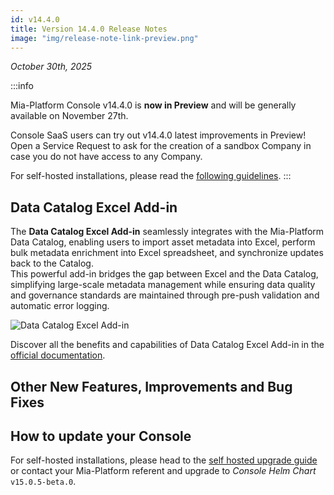 ```yaml
---
id: v14.4.0
title: Version 14.4.0 Release Notes
image: "img/release-note-link-preview.png"
---
```



_October 30th, 2025_

:::info

Mia-Platform Console v14.4.0 is **now in Preview** and will be generally available on November 27th.

Console SaaS users can try out v14.4.0 latest improvements in Preview! Open a Service Request to ask for the creation of a sandbox Company in case you do not have access to any Company.

For self-hosted installations, please read the [following guidelines](#how-to-update-your-console).
:::

## Data Catalog Excel Add-in

The **Data Catalog Excel Add-in** seamlessly integrates with the Mia-Platform Data Catalog, enabling users to import asset metadata into Excel, perform bulk metadata enrichment into Excel spreadsheet, and synchronize updates back to the Catalog.  
This powerful add-in bridges the gap between Excel and the Data Catalog, simplifying large-scale metadata management while ensuring data quality and governance standards are maintained through pre-push validation and automatic error logging.

![Data Catalog Excel Add-in](img/data-catalog-excel-add-in.png)

Discover all the benefits and capabilities of Data Catalog Excel Add-in in the [official documentation](/docs/14.4.0/products/data_catalog/excel_add_in/overview).

## Other New Features, Improvements and Bug Fixes

<Accordion data={dataAccordion} />

## How to update your Console

For self-hosted installations, please head to the [self hosted upgrade guide](/docs/infrastructure/self-hosted/installation-chart/how-to-upgrade) or contact your Mia-Platform referent and upgrade to _Console Helm Chart_ `v15.0.5-beta.0`.
